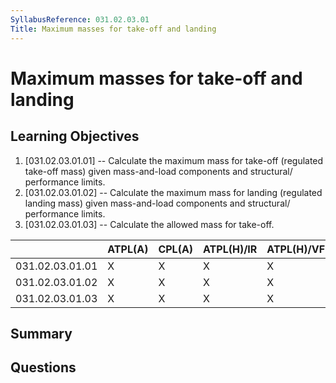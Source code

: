 ```yaml
---
SyllabusReference: 031.02.03.01
Title: Maximum masses for take-off and landing
---
```


# Maximum masses for take-off and landing

## Learning Objectives

1. [031.02.03.01.01] -- Calculate the maximum mass for take-off (regulated
   take-off mass) given mass-and-load components and structural/ performance
   limits.
2. [031.02.03.01.02] -- Calculate the maximum mass for landing (regulated
   landing mass) given mass-and-load components and structural/ performance
   limits.
3. [031.02.03.01.03] -- Calculate the allowed mass for take-off.

|                 | ATPL(A) | CPL(A) | ATPL(H)/IR | ATPL(H)/VFR | CPL(H) | IR  | CBIR(A) |
| --------------- | ------- | ------ | ---------- | ----------- | ------ | --- | ------- |
| 031.02.03.01.01 | X       | X      | X          | X           | X      |     |         |
| 031.02.03.01.02 | X       | X      | X          | X           | X      |     |         |
| 031.02.03.01.03 | X       | X      | X          | X           | X      |     |         |

## Summary

## Questions
